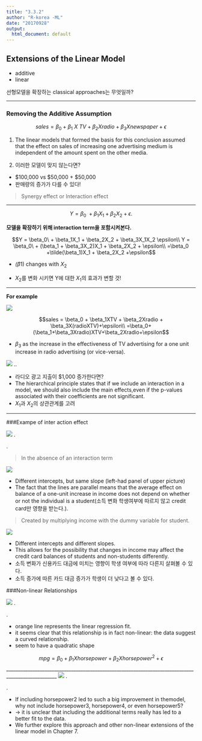 ```yaml
---
title: "3.3.2"
author: "R-korea -ML"
date: "20170928"
output:
  html_document: default
---
```



## Extensions of the Linear Model

* additive
* linear

 선형모델을 확장하는 classical approaches는 무엇일까?


-----

### Removing the Additive Assumption

$$sales = \beta_0 + \beta_1 \ X \ TV + \beta_2 X radio + \beta_3 X newspaper + \epsilon $$

1. The linear models that formed the basis for this conclusion assumed that the effect on sales of increasing
one advertising medium is independent of the amount spent on the other
media.

2. 이러한 모델이 맞지 않는다면?
 +  $100,000 vs $50,000 + $50,000 
 +  판매량의 증가가 다를 수 있다!

> Synergy effect or Interaction effect

-----

$$Y = \beta_0\ + \beta_1X_1 + \beta_2X_2 + \epsilon.$$


**모델을 확장하기 위해 interaction term을 포함시켜본다.**

$$Y = \beta_0\ + \beta_1X_1 + \beta_2X_2 + \beta_3X_1X_2 \epsilon\\
Y = \beta_0\ + (\beta_1 + \beta_3X_2)X_1 + \beta_2X_2 + \epsilon\\
=\beta_0 +\tilde(\beta_1)X_1 + \beta_2X_2 +\epsilon$$


* $\widetilde(\beta1)$ changes with $X_2$


* $X_2$를 변화 시키면 Y에 대한 $X_1$의 효과가 변할 것!
  
  
---

**For example**


![](\Users\loveactualry\Pictures\various\20170928_1.PNG)

$$sales = \beta_0 + \beta_1XTV + \beta_2Xradio + \beta_3X(radioXTV)+\epsilon\\
=\beta_0+(\beta_1+\beta_3Xradio)XTV+\beta_2Xradio+\epsilon$$

* $\beta_3$ as the increase in the effectiveness of TV advertising for a one unit increase in radio advertising (or vice-versa).
    
          
                 
                 
![](\Users\loveactualry\Pictures\various\20170928_2.PNG)
..

* 라디오 광고 지출이 $1,000 증가한다면?
* The hierarchical principle states that if we include an interaction in a model, we should also include the main effects,even if the p-values associated with their coefficients are not significant.
* $X_1$과 $X_2$의 상관관계를 고려

---
###Exampe of inter action effect

![](\Users\loveactualry\Pictures\various\20170928_3.PNG)
.

.


> In the absence of an interaction term

![](\Users\loveactualry\Pictures\various\20170928_4.PNG)

* Different intercepts, but same slope (left-had panel of upper picture)
* The fact that the lines are parallel means that the average effect on balance of a one-unit increase in income does not depend on whether or not the individual is a student(소득 변화 학생여부에 따르지 않고 credit card만 영향을 받는다.).

> Created by multiplying income with the dummy variable for student.

![](\Users\loveactualry\Pictures\various\20170928_5.PNG)

* Different intercepts and different slopes.
* This allows for the possibility that changes in income may affect the credit card balances of students and non-students differently.
* 소득 변화가 신용카드 대금에 미치는 영향이 학생 여부에 따라 다른지 살펴볼 수 있다.
* 소득 증가에 따른 카드 대금 증가가 학생이 더 낮다고 볼 수 있다.



###Non-linear Relationships

![](\Users\loveactualry\Pictures\various\20170928_6.PNG)
.

.

* orange line represents the linear regression fit.
* it seems clear that this relationship is in fact non-linear: the data suggest a curved relationship.
* seem to have a quadratic shape

$$ mpg = \beta_0 + \beta_1Xhorsepower + \beta_2Xhorsepower^2 + \epsilon$$
___________________________________________________________________________________________________
![](\Users\loveactualry\Pictures\various\20170928_7.PNG)
.

.


* If including horsepower2 led to such a big improvement in themodel, why not include horsepower3, horsepower4, or even horsepower5?
* -> it is unclear that including the additional terms really has led to a better fit to the data.
* We further explore this approach and other non-linear extensions of the linear model in Chapter 7.
